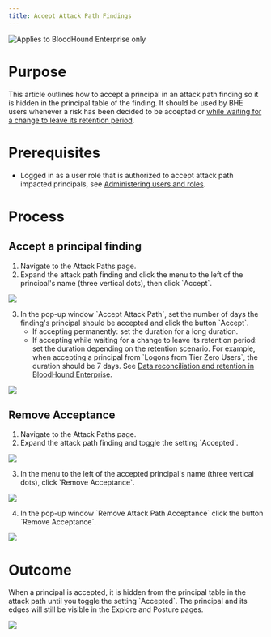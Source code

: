 ```yaml
---
title: Accept Attack Path Findings
---
```


<img noZoom src="/assets/enterprise-edition-pill-tag.svg" alt="Applies to BloodHound Enterprise only" />

# Purpose

This article outlines how to accept a principal in an attack path finding so it is hidden in the principal table of the finding. It should be used by BHE users whenever a risk has been decided to be accepted or [while waiting for a change to leave its retention period](/collect-data/operations/data-retention).

# Prerequisites

* Logged in as a user role that is authorized to accept attack path impacted principals, see [Administering users and roles](/manage-bloodhound/auth/users-and-roles).

# Process

## Accept a principal finding

1. Navigate to the Attack Paths page.
2. Expand the attack path finding and click the menu to the left of the principal's name (three vertical dots), then click \`Accept\`.

<Frame>
  <img src="/assets/image1-19.png" />
</Frame>

3. In the pop-up window \`Accept Attack Path\`, set the number of days the finding's principal should be accepted and click the button \`Accept\`.
   * If accepting permanently: set the duration for a long duration.
   * If accepting while waiting for a change to leave its retention period: set the duration depending on the retention scenario. For example, when accepting a principal from \`Logons from Tier Zero Users\`, the duration should be 7 days. See [Data reconciliation and retention in BloodHound Enterprise](/collect-data/operations/data-retention).

<Frame>
  <img src="/assets/image1-20.png" />
</Frame>

## Remove Acceptance

1. Navigate to the Attack Paths page.
2. Expand the attack path finding and toggle the setting \`Accepted\`.

<Frame>
  <img src="/assets/image1-21.png" />
</Frame>

3. In the menu to the left of the accepted principal's name (three vertical dots), click \`Remove Acceptance\`.

<Frame>
  <img src="/assets/image1-22.png" />
</Frame>

4. In the pop-up window \`Remove Attack Path Acceptance\` click the button \`Remove Acceptance\`.

<Frame>
  <img src="/assets/image1-23.png" />
</Frame>

# Outcome

When a principal is accepted, it is hidden from the principal table in the attack path until you toggle the setting \`Accepted\`. The principal and its edges will still be visible in the Explore and Posture pages.

<Frame>
  <img src="/assets/image1-21.png" />
</Frame>
